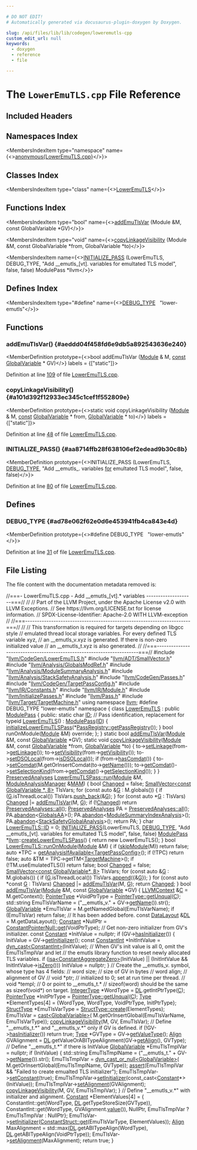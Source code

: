 ```yaml
---

# DO NOT EDIT!
# Automatically generated via docusaurus-plugin-doxygen by Doxygen.

slug: /api/files/lib/lib/codegen/loweremutls-cpp
custom_edit_url: null
keywords:
  - doxygen
  - reference
  - file

---
```





# The `LowerEmuTLS.cpp` File Reference

<DoxygenPage pluginConfig={pluginConfig}>



## Included Headers

<IncludesList>
<IncludesListItem
  filePath="llvm/CodeGen/LowerEmuTLS.h"
  permalink="/docs/api/files/include/include/llvm/include/llvm/codegen/loweremutls-h"
  isLocal="true" />
<IncludesListItem
  filePath="llvm/ADT/SmallVector.h"
  permalink="/docs/api/files/include/include/llvm/include/llvm/adt/smallvector-h"
  isLocal="true" />
<IncludesListItem
  filePath="llvm/Analysis/GlobalsModRef.h"
  permalink="/docs/api/files/include/include/llvm/include/llvm/analysis/globalsmodref-h"
  isLocal="true" />
<IncludesListItem
  filePath="llvm/Analysis/ModuleSummaryAnalysis.h"
  permalink="/docs/api/files/include/include/llvm/include/llvm/analysis/modulesummaryanalysis-h"
  isLocal="true" />
<IncludesListItem
  filePath="llvm/Analysis/StackSafetyAnalysis.h"
  permalink="/docs/api/files/include/include/llvm/include/llvm/analysis/stacksafetyanalysis-h"
  isLocal="true" />
<IncludesListItem
  filePath="llvm/CodeGen/Passes.h"
  permalink="/docs/api/files/include/include/llvm/include/llvm/codegen/passes-h"
  isLocal="true" />
<IncludesListItem
  filePath="llvm/CodeGen/TargetPassConfig.h"
  permalink="/docs/api/files/include/include/llvm/include/llvm/codegen/targetpassconfig-h"
  isLocal="true" />
<IncludesListItem
  filePath="llvm/IR/Constants.h"
  permalink="/docs/api/files/include/include/llvm/include/llvm/ir/constants-h"
  isLocal="true" />
<IncludesListItem
  filePath="llvm/IR/Module.h"
  permalink="/docs/api/files/include/include/llvm/include/llvm/ir/module-h"
  isLocal="true" />
<IncludesListItem
  filePath="llvm/InitializePasses.h"
  permalink="/docs/api/files/include/include/llvm/initializepasses-h"
  isLocal="true" />
<IncludesListItem
  filePath="llvm/Pass.h"
  permalink="/docs/api/files/include/include/llvm/pass-h"
  isLocal="true" />
<IncludesListItem
  filePath="llvm/Target/TargetMachine.h"
  permalink="/docs/api/files/include/include/llvm/include/llvm/target/targetmachine-h"
  isLocal="true" />
</IncludesList>

## Namespaces Index

<MembersIndex>

<MembersIndexItem
  type="namespace"
  name={<><a href="/docs/api/namespaces/anonymous-loweremutls-cpp-">anonymous&#123;LowerEmuTLS.cpp&#125;</a></>}>
</MembersIndexItem>

</MembersIndex>

## Classes Index

<MembersIndex>

<MembersIndexItem
  type="class"
  name={<><a href="/docs/api/classes/anonymous-namespace-loweremutls-cpp-/loweremutls">LowerEmuTLS</a></>}>
</MembersIndexItem>

</MembersIndex>

## Functions Index

<MembersIndex>

<MembersIndexItem
  type="bool"
  name={<><a href="#aeddd04f458fd6e9db5a892543636e240">addEmuTlsVar</a> (Module &amp;M, const GlobalVariable &#42;GV)</>}>
</MembersIndexItem>

<MembersIndexItem
  type="void"
  name={<><a href="#a101d392f12933ec345c1cef1f552809e">copyLinkageVisibility</a> (Module &amp;M, const GlobalVariable &#42;from, GlobalVariable &#42;to)</>}>
</MembersIndexItem>

<MembersIndexItem
  name={<><a href="#aa8714ffb28f638106ef2edead9b30c8b">INITIALIZE&#95;PASS</a> (LowerEmuTLS, DEBUG&#95;TYPE, &quot;Add &#95;&#95;emutls&#95;&#91;vt&#93;. variables for emultated TLS model&quot;, false, false) ModulePass &#42;llvm</>}>
</MembersIndexItem>

</MembersIndex>

## Defines Index

<MembersIndex>

<MembersIndexItem
  type="#define"
  name={<><a href="#ad78e062f62e0d6e453941fb4ca843e4d">DEBUG&#95;TYPE</a>&nbsp;&nbsp;&nbsp;&quot;lower-emutls&quot;</>}>
</MembersIndexItem>

</MembersIndex>


<SectionDefinition>

## Functions

### addEmuTlsVar() {#aeddd04f458fd6e9db5a892543636e240}

<MemberDefinition
  prototype={<>bool addEmuTlsVar (<a href="/docs/api/classes/llvm/module">Module</a> &amp; M, <a href="/docs/api/files/lib/lib/target/lib/target/aarch64/aarch64promoteconstant-cpp/#a90f8350fecae261c25be85d38b451bff">const</a> <a href="/docs/api/classes/llvm/globalvariable">GlobalVariable</a> &#42; GV)</>}
  labels = {["static"]}>

Definition at line <a href="#l00109">109</a> of file <a href="/docs/api/files/lib/lib/codegen/loweremutls-cpp">LowerEmuTLS.cpp</a>.
</MemberDefinition>

### copyLinkageVisibility() {#a101d392f12933ec345c1cef1f552809e}

<MemberDefinition
  prototype={<>static void copyLinkageVisibility (<a href="/docs/api/classes/llvm/module">Module</a> &amp; M, <a href="/docs/api/files/lib/lib/target/lib/target/aarch64/aarch64promoteconstant-cpp/#a90f8350fecae261c25be85d38b451bff">const</a> <a href="/docs/api/classes/llvm/globalvariable">GlobalVariable</a> &#42; from, <a href="/docs/api/classes/llvm/globalvariable">GlobalVariable</a> &#42; to)</>}
  labels = {["static"]}>

Definition at line <a href="#l00048">48</a> of file <a href="/docs/api/files/lib/lib/codegen/loweremutls-cpp">LowerEmuTLS.cpp</a>.
</MemberDefinition>

### INITIALIZE&#95;PASS() {#aa8714ffb28f638106ef2edead9b30c8b}

<MemberDefinition
  prototype={<>INITIALIZE&#95;PASS (LowerEmuTLS, <a href="/docs/api/files/include/include/llvm/include/llvm/adt/genericcycleimpl-h/#ad78e062f62e0d6e453941fb4ca843e4d">DEBUG&#95;TYPE</a>, &quot;Add &#95;&#95;emutls&#95;. variables <a href="/docs/api/files/lib/lib/target/lib/target/aarch64/aarch64expandpseudoinsts-cpp/#a4cfc8b177e8521a4b496ae2edff6244f">for</a> emultated TLS model&quot;, false, false)</>}>

Definition at line <a href="#l00080">80</a> of file <a href="/docs/api/files/lib/lib/codegen/loweremutls-cpp">LowerEmuTLS.cpp</a>.
</MemberDefinition>

</SectionDefinition>

<SectionDefinition>

## Defines

### DEBUG&#95;TYPE {#ad78e062f62e0d6e453941fb4ca843e4d}

<MemberDefinition
  prototype={<>#define DEBUG&#95;TYPE&nbsp;&nbsp;&nbsp;&quot;lower-emutls&quot;</>}>

Definition at line <a href="#l00031">31</a> of file <a href="/docs/api/files/lib/lib/codegen/loweremutls-cpp">LowerEmuTLS.cpp</a>.
</MemberDefinition>

</SectionDefinition>

## File Listing

The file content with the documentation metadata removed is:

<ProgramListing>

<Link id="l00001" /><CodeLine lineNumber="1"><Highlight kind="comment">//===- LowerEmuTLS.cpp - Add &#95;&#95;emutls&#95;&#91;vt&#93;.&#42; variables --------------------===//</Highlight><Highlight kind="normal"></Highlight></CodeLine>
<Link id="l00002" /><CodeLine lineNumber="2"><Highlight kind="normal"></Highlight><Highlight kind="comment">//</Highlight><Highlight kind="normal"></Highlight></CodeLine>
<Link id="l00003" /><CodeLine lineNumber="3"><Highlight kind="normal"></Highlight><Highlight kind="comment">// Part of the LLVM Project, under the Apache License v2.0 with LLVM Exceptions.</Highlight><Highlight kind="normal"></Highlight></CodeLine>
<Link id="l00004" /><CodeLine lineNumber="4"><Highlight kind="normal"></Highlight><Highlight kind="comment">// See https://llvm.org/LICENSE.txt for license information.</Highlight><Highlight kind="normal"></Highlight></CodeLine>
<Link id="l00005" /><CodeLine lineNumber="5"><Highlight kind="normal"></Highlight><Highlight kind="comment">// SPDX-License-Identifier: Apache-2.0 WITH LLVM-exception</Highlight><Highlight kind="normal"></Highlight></CodeLine>
<Link id="l00006" /><CodeLine lineNumber="6"><Highlight kind="normal"></Highlight><Highlight kind="comment">//</Highlight><Highlight kind="normal"></Highlight></CodeLine>
<Link id="l00007" /><CodeLine lineNumber="7"><Highlight kind="normal"></Highlight><Highlight kind="comment">//===----------------------------------------------------------------------===//</Highlight><Highlight kind="normal"></Highlight></CodeLine>
<Link id="l00008" /><CodeLine lineNumber="8"><Highlight kind="normal"></Highlight><Highlight kind="comment">//</Highlight><Highlight kind="normal"></Highlight></CodeLine>
<Link id="l00009" /><CodeLine lineNumber="9"><Highlight kind="normal"></Highlight><Highlight kind="comment">// This transformation is required for targets depending on libgcc style</Highlight><Highlight kind="normal"></Highlight></CodeLine>
<Link id="l00010" /><CodeLine lineNumber="10"><Highlight kind="normal"></Highlight><Highlight kind="comment">// emulated thread local storage variables. For every defined TLS variable xyz,</Highlight><Highlight kind="normal"></Highlight></CodeLine>
<Link id="l00011" /><CodeLine lineNumber="11"><Highlight kind="normal"></Highlight><Highlight kind="comment">// an &#95;&#95;emutls&#95;v.xyz is generated. If there is non-zero initialized value</Highlight><Highlight kind="normal"></Highlight></CodeLine>
<Link id="l00012" /><CodeLine lineNumber="12"><Highlight kind="normal"></Highlight><Highlight kind="comment">// an &#95;&#95;emutls&#95;t.xyz is also generated.</Highlight><Highlight kind="normal"></Highlight></CodeLine>
<Link id="l00013" /><CodeLine lineNumber="13"><Highlight kind="normal"></Highlight><Highlight kind="comment">//</Highlight><Highlight kind="normal"></Highlight></CodeLine>
<Link id="l00014" /><CodeLine lineNumber="14"><Highlight kind="normal"></Highlight><Highlight kind="comment">//===----------------------------------------------------------------------===//</Highlight><Highlight kind="normal"></Highlight></CodeLine>
<Link id="l00015" /><CodeLine lineNumber="15"><Highlight kind="normal"></Highlight></CodeLine>
<Link id="l00016" /><CodeLine lineNumber="16"><Highlight kind="normal"></Highlight><Highlight kind="preprocessor">#include &quot;<a href="/docs/api/files/include/include/llvm/include/llvm/codegen/loweremutls-h">llvm/CodeGen/LowerEmuTLS.h</a>&quot;</Highlight><Highlight kind="normal"></Highlight></CodeLine>
<Link id="l00017" /><CodeLine lineNumber="17"><Highlight kind="normal"></Highlight><Highlight kind="preprocessor">#include &quot;<a href="/docs/api/files/include/include/llvm/include/llvm/adt/smallvector-h">llvm/ADT/SmallVector.h</a>&quot;</Highlight><Highlight kind="normal"></Highlight></CodeLine>
<Link id="l00018" /><CodeLine lineNumber="18"><Highlight kind="normal"></Highlight><Highlight kind="preprocessor">#include &quot;<a href="/docs/api/files/include/include/llvm/include/llvm/analysis/globalsmodref-h">llvm/Analysis/GlobalsModRef.h</a>&quot;</Highlight><Highlight kind="normal"></Highlight></CodeLine>
<Link id="l00019" /><CodeLine lineNumber="19"><Highlight kind="normal"></Highlight><Highlight kind="preprocessor">#include &quot;<a href="/docs/api/files/include/include/llvm/include/llvm/analysis/modulesummaryanalysis-h">llvm/Analysis/ModuleSummaryAnalysis.h</a>&quot;</Highlight><Highlight kind="normal"></Highlight></CodeLine>
<Link id="l00020" /><CodeLine lineNumber="20"><Highlight kind="normal"></Highlight><Highlight kind="preprocessor">#include &quot;<a href="/docs/api/files/include/include/llvm/include/llvm/analysis/stacksafetyanalysis-h">llvm/Analysis/StackSafetyAnalysis.h</a>&quot;</Highlight><Highlight kind="normal"></Highlight></CodeLine>
<Link id="l00021" /><CodeLine lineNumber="21"><Highlight kind="normal"></Highlight><Highlight kind="preprocessor">#include &quot;<a href="/docs/api/files/include/include/llvm/include/llvm/codegen/passes-h">llvm/CodeGen/Passes.h</a>&quot;</Highlight><Highlight kind="normal"></Highlight></CodeLine>
<Link id="l00022" /><CodeLine lineNumber="22"><Highlight kind="normal"></Highlight><Highlight kind="preprocessor">#include &quot;<a href="/docs/api/files/include/include/llvm/include/llvm/codegen/targetpassconfig-h">llvm/CodeGen/TargetPassConfig.h</a>&quot;</Highlight><Highlight kind="normal"></Highlight></CodeLine>
<Link id="l00023" /><CodeLine lineNumber="23"><Highlight kind="normal"></Highlight><Highlight kind="preprocessor">#include &quot;<a href="/docs/api/files/include/include/llvm/include/llvm/ir/constants-h">llvm/IR/Constants.h</a>&quot;</Highlight><Highlight kind="normal"></Highlight></CodeLine>
<Link id="l00024" /><CodeLine lineNumber="24"><Highlight kind="normal"></Highlight><Highlight kind="preprocessor">#include &quot;<a href="/docs/api/files/include/include/llvm/include/llvm/ir/module-h">llvm/IR/Module.h</a>&quot;</Highlight><Highlight kind="normal"></Highlight></CodeLine>
<Link id="l00025" /><CodeLine lineNumber="25"><Highlight kind="normal"></Highlight><Highlight kind="preprocessor">#include &quot;<a href="/docs/api/files/include/include/llvm/initializepasses-h">llvm/InitializePasses.h</a>&quot;</Highlight><Highlight kind="normal"></Highlight></CodeLine>
<Link id="l00026" /><CodeLine lineNumber="26"><Highlight kind="normal"></Highlight><Highlight kind="preprocessor">#include &quot;<a href="/docs/api/files/include/include/llvm/pass-h">llvm/Pass.h</a>&quot;</Highlight><Highlight kind="normal"></Highlight></CodeLine>
<Link id="l00027" /><CodeLine lineNumber="27"><Highlight kind="normal"></Highlight><Highlight kind="preprocessor">#include &quot;<a href="/docs/api/files/include/include/llvm/include/llvm/target/targetmachine-h">llvm/Target/TargetMachine.h</a>&quot;</Highlight><Highlight kind="normal"></Highlight></CodeLine>
<Link id="l00028" /><CodeLine lineNumber="28"><Highlight kind="normal"></Highlight></CodeLine>
<Link id="l00029" /><CodeLine lineNumber="29"><Highlight kind="normal"></Highlight><Highlight kind="keyword">using namespace </Highlight><Highlight kind="normal"><a href="/docs/api/namespaces/llvm">llvm</a>;</Highlight></CodeLine>
<Link id="l00030" /><CodeLine lineNumber="30"><Highlight kind="normal"></Highlight></CodeLine>
<Link id="l00031" /><CodeLine lineNumber="31" lineLink="#ad78e062f62e0d6e453941fb4ca843e4d"><Highlight kind="normal"></Highlight><Highlight kind="preprocessor">#define DEBUG&#95;TYPE &quot;lower-emutls&quot;</Highlight><Highlight kind="normal"></Highlight></CodeLine>
<Link id="l00032" /><CodeLine lineNumber="32"><Highlight kind="normal"></Highlight></CodeLine>
<Link id="l00033" /><CodeLine lineNumber="33" lineLink="/docs/api/namespaces/anonymous-loweremutls-cpp-"><Highlight kind="normal"></Highlight><Highlight kind="keyword">namespace </Highlight><Highlight kind="normal">&#123;</Highlight></CodeLine>
<Link id="l00034" /><CodeLine lineNumber="34"><Highlight kind="normal"></Highlight></CodeLine>
<Link id="l00035" /><CodeLine lineNumber="35" lineLink="/docs/api/classes/anonymous-namespace-loweremutls-cpp-/loweremutls"><Highlight kind="normal"></Highlight><Highlight kind="keyword">class </Highlight><Highlight kind="normal"><a href="/docs/api/classes/anonymous-namespace-loweremutls-cpp-/loweremutls/#a7ea06d345a80b1b83f9d16834ca92fb4">LowerEmuTLS</a> : </Highlight><Highlight kind="keyword">public</Highlight><Highlight kind="normal"> <a href="/docs/api/classes/llvm/modulepass/#a723659a08d210f4f566887bda3f9f976">ModulePass</a> &#123;</Highlight></CodeLine>
<Link id="l00036" /><CodeLine lineNumber="36"><Highlight kind="normal"></Highlight><Highlight kind="keyword">public</Highlight><Highlight kind="normal">:</Highlight></CodeLine>
<Link id="l00037" /><CodeLine lineNumber="37" lineLink="/docs/api/classes/anonymous-namespace-loweremutls-cpp-/loweremutls/#a38112c549811164071ba439c1e42a7e2"><Highlight kind="normal">  </Highlight><Highlight kind="keyword">static</Highlight><Highlight kind="normal"> </Highlight><Highlight kind="keywordtype">char</Highlight><Highlight kind="normal"> <a href="/docs/api/classes/anonymous-namespace-loweremutls-cpp-/loweremutls/#a38112c549811164071ba439c1e42a7e2">ID</a>; </Highlight><Highlight kind="comment">// Pass identification, replacement for typeid</Highlight><Highlight kind="normal"></Highlight></CodeLine>
<Link id="l00038" /><CodeLine lineNumber="38" lineLink="/docs/api/classes/anonymous-namespace-loweremutls-cpp-/loweremutls/#a7ea06d345a80b1b83f9d16834ca92fb4"><Highlight kind="normal">  <a href="/docs/api/classes/anonymous-namespace-loweremutls-cpp-/loweremutls/#a7ea06d345a80b1b83f9d16834ca92fb4">LowerEmuTLS</a>() : <a href="/docs/api/classes/llvm/modulepass/#a723659a08d210f4f566887bda3f9f976">ModulePass</a>(<a href="/docs/api/classes/anonymous-namespace-loweremutls-cpp-/loweremutls/#a38112c549811164071ba439c1e42a7e2">ID</a>) &#123;</Highlight></CodeLine>
<Link id="l00039" /><CodeLine lineNumber="39"><Highlight kind="normal">    <a href="/docs/api/namespaces/llvm/#a64fe22b84c6724999bbcc1c6eadd3d73">initializeLowerEmuTLSPass</a>(&#42;<a href="/docs/api/classes/llvm/passregistry/#a05a729900b76c89e808c6c3094921b2f">PassRegistry::getPassRegistry</a>());</Highlight></CodeLine>
<Link id="l00040" /><CodeLine lineNumber="40"><Highlight kind="normal">  &#125;</Highlight></CodeLine>
<Link id="l00041" /><CodeLine lineNumber="41"><Highlight kind="normal"></Highlight></CodeLine>
<Link id="l00042" /><CodeLine lineNumber="42"><Highlight kind="normal">  </Highlight><Highlight kind="keywordtype">bool</Highlight><Highlight kind="normal"> runOnModule(<a href="/docs/api/classes/llvm/module">Module</a> &amp;M) </Highlight><Highlight kind="keyword">override</Highlight><Highlight kind="normal">;</Highlight></CodeLine>
<Link id="l00043" /><CodeLine lineNumber="43"><Highlight kind="normal">&#125;;</Highlight></CodeLine>
<Link id="l00044" /><CodeLine lineNumber="44"><Highlight kind="normal">&#125;</Highlight></CodeLine>
<Link id="l00045" /><CodeLine lineNumber="45"><Highlight kind="normal"></Highlight></CodeLine>
<Link id="l00046" /><CodeLine lineNumber="46"><Highlight kind="normal"></Highlight><Highlight kind="keyword">static</Highlight><Highlight kind="normal"> </Highlight><Highlight kind="keywordtype">bool</Highlight><Highlight kind="normal"> <a href="#aeddd04f458fd6e9db5a892543636e240">addEmuTlsVar</a>(<a href="/docs/api/classes/llvm/module">Module</a> &amp;M, </Highlight><Highlight kind="keyword">const</Highlight><Highlight kind="normal"> <a href="/docs/api/classes/llvm/globalvariable">GlobalVariable</a> &#42;GV);</Highlight></CodeLine>
<Link id="l00047" /><CodeLine lineNumber="47"><Highlight kind="normal"></Highlight></CodeLine>
<Link id="l00048" /><CodeLine lineNumber="48" lineLink="#a101d392f12933ec345c1cef1f552809e"><Highlight kind="normal"></Highlight><Highlight kind="keyword">static</Highlight><Highlight kind="normal"> </Highlight><Highlight kind="keywordtype">void</Highlight><Highlight kind="normal"> <a href="#a101d392f12933ec345c1cef1f552809e">copyLinkageVisibility</a>(<a href="/docs/api/classes/llvm/module">Module</a> &amp;M, </Highlight><Highlight kind="keyword">const</Highlight><Highlight kind="normal"> <a href="/docs/api/classes/llvm/globalvariable">GlobalVariable</a> &#42;from,</Highlight></CodeLine>
<Link id="l00049" /><CodeLine lineNumber="49"><Highlight kind="normal">                                  <a href="/docs/api/classes/llvm/globalvariable">GlobalVariable</a> &#42;to) &#123;</Highlight></CodeLine>
<Link id="l00050" /><CodeLine lineNumber="50"><Highlight kind="normal">  to-&gt;<a href="/docs/api/classes/llvm/globalvalue/#a687973de03d041e04b50a76d19d4fd36">setLinkage</a>(from-&gt;<a href="/docs/api/classes/llvm/globalvalue/#a3547d58a060ee2e4a29cbea85bef91af">getLinkage</a>());</Highlight></CodeLine>
<Link id="l00051" /><CodeLine lineNumber="51"><Highlight kind="normal">  to-&gt;<a href="/docs/api/classes/llvm/globalvalue/#aa242d8ab89216c14beab812e07009b2a">setVisibility</a>(from-&gt;<a href="/docs/api/classes/llvm/globalvalue/#a28b9561d9ef3d237ef894023187fa26c">getVisibility</a>());</Highlight></CodeLine>
<Link id="l00052" /><CodeLine lineNumber="52"><Highlight kind="normal">  to-&gt;<a href="/docs/api/classes/llvm/globalvalue/#a78c4d0538c7dbffa955486abae2b61bb">setDSOLocal</a>(from-&gt;<a href="/docs/api/classes/llvm/globalvalue/#a19db81b6f3d3ab342972dce7756fb077">isDSOLocal</a>());</Highlight></CodeLine>
<Link id="l00053" /><CodeLine lineNumber="53"><Highlight kind="normal">  </Highlight><Highlight kind="keywordflow">if</Highlight><Highlight kind="normal"> (from-&gt;<a href="/docs/api/classes/llvm/globalobject/#a8dade004a4e4da60bc0f49eb51176ef4">hasComdat</a>()) &#123;</Highlight></CodeLine>
<Link id="l00054" /><CodeLine lineNumber="54"><Highlight kind="normal">    to-&gt;<a href="/docs/api/classes/llvm/globalobject/#a800a5183372ed37a74be5cddf5df325c">setComdat</a>(M.getOrInsertComdat(to-&gt;<a href="/docs/api/classes/llvm/value/#adb5c319f5905c1d3ca9eb5df546388c5">getName</a>()));</Highlight></CodeLine>
<Link id="l00055" /><CodeLine lineNumber="55"><Highlight kind="normal">    to-&gt;<a href="/docs/api/classes/llvm/globalobject/#a98140bed34afff96a44ab31ef977f5ec">getComdat</a>()-&gt;<a href="/docs/api/classes/llvm/comdat/#ad8e5834e05be0104c4d64a3b4edeb51b">setSelectionKind</a>(from-&gt;<a href="/docs/api/classes/llvm/globalobject/#a98140bed34afff96a44ab31ef977f5ec">getComdat</a>()-&gt;<a href="/docs/api/classes/llvm/comdat/#afad14be926fcf2e071f21f178f99c28d">getSelectionKind</a>());</Highlight></CodeLine>
<Link id="l00056" /><CodeLine lineNumber="56"><Highlight kind="normal">  &#125;</Highlight></CodeLine>
<Link id="l00057" /><CodeLine lineNumber="57"><Highlight kind="normal">&#125;</Highlight></CodeLine>
<Link id="l00058" /><CodeLine lineNumber="58"><Highlight kind="normal"></Highlight></CodeLine>
<Link id="l00059" /><CodeLine lineNumber="59" lineLink="/docs/api/classes/llvm/loweremutlspass/#aa02b6a6722504e6fb7a176a81fc5d49c"><Highlight kind="normal"><a href="/docs/api/classes/llvm/preservedanalyses">PreservedAnalyses</a> <a href="/docs/api/classes/llvm/loweremutlspass/#aa02b6a6722504e6fb7a176a81fc5d49c">LowerEmuTLSPass::run</a>(<a href="/docs/api/classes/llvm/module">Module</a> &amp;M, <a href="/docs/api/namespaces/llvm/#af9c9208365fd9ce11392b4d79485e259">ModuleAnalysisManager</a> &amp;<a href="/docs/api/files/lib/lib/passes/passbuilderbindings-cpp/#a85bddafa659a93a7a67c9094648259be">MAM</a>) &#123;</Highlight></CodeLine>
<Link id="l00060" /><CodeLine lineNumber="60"><Highlight kind="normal">  </Highlight><Highlight kind="keywordtype">bool</Highlight><Highlight kind="normal"> <a href="/docs/api/groups/arcopt/#gaa57b1a4e6a1c79233913139635169cf1">Changed</a> = </Highlight><Highlight kind="keyword">false</Highlight><Highlight kind="normal">;</Highlight></CodeLine>
<Link id="l00061" /><CodeLine lineNumber="61"><Highlight kind="normal">  <a href="/docs/api/classes/llvm/smallvector">SmallVector&lt;const GlobalVariable &#42;, 8&gt;</a> TlsVars;</Highlight></CodeLine>
<Link id="l00062" /><CodeLine lineNumber="62"><Highlight kind="normal">  </Highlight><Highlight kind="keywordflow">for</Highlight><Highlight kind="normal"> (</Highlight><Highlight kind="keyword">const</Highlight><Highlight kind="normal"> </Highlight><Highlight kind="keyword">auto</Highlight><Highlight kind="normal"> &amp;<a href="/docs/api/files/lib/lib/support/md5-cpp/#ad96b7cf3182ce2ba85e5a7a93b12c441">G</a> : M.globals()) &#123;</Highlight></CodeLine>
<Link id="l00063" /><CodeLine lineNumber="63"><Highlight kind="normal">    </Highlight><Highlight kind="keywordflow">if</Highlight><Highlight kind="normal"> (<a href="/docs/api/files/lib/lib/support/md5-cpp/#ad96b7cf3182ce2ba85e5a7a93b12c441">G</a>.isThreadLocal())</Highlight></CodeLine>
<Link id="l00064" /><CodeLine lineNumber="64"><Highlight kind="normal">      TlsVars.<a href="/docs/api/classes/llvm/smallvectortemplatebase/#af42bfbc067df27c19ee2fc859df58799">push&#95;back</a>(&amp;<a href="/docs/api/files/lib/lib/support/md5-cpp/#ad96b7cf3182ce2ba85e5a7a93b12c441">G</a>);</Highlight></CodeLine>
<Link id="l00065" /><CodeLine lineNumber="65"><Highlight kind="normal">  &#125;</Highlight></CodeLine>
<Link id="l00066" /><CodeLine lineNumber="66"><Highlight kind="normal">  </Highlight><Highlight kind="keywordflow">for</Highlight><Highlight kind="normal"> (</Highlight><Highlight kind="keyword">const</Highlight><Highlight kind="normal"> </Highlight><Highlight kind="keyword">auto</Highlight><Highlight kind="normal"> &#42;<a href="/docs/api/files/lib/lib/support/md5-cpp/#ad96b7cf3182ce2ba85e5a7a93b12c441">G</a> : TlsVars)</Highlight></CodeLine>
<Link id="l00067" /><CodeLine lineNumber="67"><Highlight kind="normal">    <a href="/docs/api/groups/arcopt/#gaa57b1a4e6a1c79233913139635169cf1">Changed</a> |= <a href="#aeddd04f458fd6e9db5a892543636e240">addEmuTlsVar</a>(M, <a href="/docs/api/files/lib/lib/support/md5-cpp/#ad96b7cf3182ce2ba85e5a7a93b12c441">G</a>);</Highlight></CodeLine>
<Link id="l00068" /><CodeLine lineNumber="68"><Highlight kind="normal"></Highlight></CodeLine>
<Link id="l00069" /><CodeLine lineNumber="69"><Highlight kind="normal">  </Highlight><Highlight kind="keywordflow">if</Highlight><Highlight kind="normal"> (!<a href="/docs/api/groups/arcopt/#gaa57b1a4e6a1c79233913139635169cf1">Changed</a>)</Highlight></CodeLine>
<Link id="l00070" /><CodeLine lineNumber="70"><Highlight kind="normal">    </Highlight><Highlight kind="keywordflow">return</Highlight><Highlight kind="normal"> <a href="/docs/api/classes/llvm/preservedanalyses/#a1258a1ff55557c27684010ebd7283712">PreservedAnalyses::all</a>();</Highlight></CodeLine>
<Link id="l00071" /><CodeLine lineNumber="71"><Highlight kind="normal">  <a href="/docs/api/classes/llvm/preservedanalyses">PreservedAnalyses</a> PA = <a href="/docs/api/classes/llvm/preservedanalyses/#a1258a1ff55557c27684010ebd7283712">PreservedAnalyses::all</a>();</Highlight></CodeLine>
<Link id="l00072" /><CodeLine lineNumber="72"><Highlight kind="normal">  PA.<a href="/docs/api/classes/llvm/preservedanalyses/#ac8a842a601c470fa22db443ac34d0a67">abandon</a>&lt;<a href="/docs/api/classes/llvm/globalsaa">GlobalsAA</a>&gt;();</Highlight></CodeLine>
<Link id="l00073" /><CodeLine lineNumber="73"><Highlight kind="normal">  PA.<a href="/docs/api/classes/llvm/preservedanalyses/#ac8a842a601c470fa22db443ac34d0a67">abandon</a>&lt;<a href="/docs/api/classes/llvm/modulesummaryindexanalysis">ModuleSummaryIndexAnalysis</a>&gt;();</Highlight></CodeLine>
<Link id="l00074" /><CodeLine lineNumber="74"><Highlight kind="normal">  PA.<a href="/docs/api/classes/llvm/preservedanalyses/#ac8a842a601c470fa22db443ac34d0a67">abandon</a>&lt;<a href="/docs/api/classes/llvm/stacksafetyglobalanalysis">StackSafetyGlobalAnalysis</a>&gt;();</Highlight></CodeLine>
<Link id="l00075" /><CodeLine lineNumber="75"><Highlight kind="normal">  </Highlight><Highlight kind="keywordflow">return</Highlight><Highlight kind="normal"> PA;</Highlight></CodeLine>
<Link id="l00076" /><CodeLine lineNumber="76"><Highlight kind="normal">&#125;</Highlight></CodeLine>
<Link id="l00077" /><CodeLine lineNumber="77"><Highlight kind="normal"></Highlight></CodeLine>
<Link id="l00078" /><CodeLine lineNumber="78"><Highlight kind="normal"></Highlight><Highlight kind="keywordtype">char</Highlight><Highlight kind="normal"> <a href="/docs/api/classes/anonymous-namespace-loweremutls-cpp-/loweremutls/#a38112c549811164071ba439c1e42a7e2">LowerEmuTLS::ID</a> = 0;</Highlight></CodeLine>
<Link id="l00079" /><CodeLine lineNumber="79"><Highlight kind="normal"></Highlight></CodeLine>
<Link id="l00080" /><CodeLine lineNumber="80" lineLink="#aa8714ffb28f638106ef2edead9b30c8b"><Highlight kind="normal"><a href="/docs/api/files/include/include/llvm/passsupport-h/#af807c9595d50b45c0008924c4679c85c">INITIALIZE&#95;PASS</a>(LowerEmuTLS, <a href="/docs/api/files/include/include/llvm/include/llvm/adt/genericcycleimpl-h/#ad78e062f62e0d6e453941fb4ca843e4d">DEBUG&#95;TYPE</a>,</Highlight></CodeLine>
<Link id="l00081" /><CodeLine lineNumber="81"><Highlight kind="normal">                </Highlight><Highlight kind="stringliteral">&quot;Add &#95;&#95;emutls&#95;&#91;vt&#93;. variables for emultated TLS model&quot;</Highlight><Highlight kind="normal">, </Highlight><Highlight kind="keyword">false</Highlight><Highlight kind="normal">,</Highlight></CodeLine>
<Link id="l00082" /><CodeLine lineNumber="82"><Highlight kind="normal">                </Highlight><Highlight kind="keyword">false</Highlight><Highlight kind="normal">)</Highlight></CodeLine>
<Link id="l00083" /><CodeLine lineNumber="83"><Highlight kind="normal"></Highlight></CodeLine>
<Link id="l00084" /><CodeLine lineNumber="84"><Highlight kind="normal"><a href="/docs/api/classes/llvm/modulepass">ModulePass</a> &#42;<a href="/docs/api/namespaces/llvm">llvm</a>::<a href="/docs/api/namespaces/llvm/#a3ec23f45a4b64932485a2a6dba745c81">createLowerEmuTLSPass</a>() &#123; </Highlight><Highlight kind="keywordflow">return</Highlight><Highlight kind="normal"> </Highlight><Highlight kind="keyword">new</Highlight><Highlight kind="normal"> LowerEmuTLS(); &#125;</Highlight></CodeLine>
<Link id="l00085" /><CodeLine lineNumber="85"><Highlight kind="normal"></Highlight></CodeLine>
<Link id="l00086" /><CodeLine lineNumber="86" lineLink="/docs/api/classes/anonymous-namespace-loweremutls-cpp-/loweremutls/#a4486e8843a723b736dedb0f8f61c1322"><Highlight kind="normal"></Highlight><Highlight kind="keywordtype">bool</Highlight><Highlight kind="normal"> <a href="/docs/api/classes/anonymous-namespace-loweremutls-cpp-/loweremutls/#a4486e8843a723b736dedb0f8f61c1322">LowerEmuTLS::runOnModule</a>(<a href="/docs/api/classes/llvm/module">Module</a> &amp;M) &#123;</Highlight></CodeLine>
<Link id="l00087" /><CodeLine lineNumber="87"><Highlight kind="normal">  </Highlight><Highlight kind="keywordflow">if</Highlight><Highlight kind="normal"> (<a href="/docs/api/classes/llvm/modulepass/#ab0f92e1d06aa28c44dc236c73460ba7a">skipModule</a>(M))</Highlight></CodeLine>
<Link id="l00088" /><CodeLine lineNumber="88"><Highlight kind="normal">    </Highlight><Highlight kind="keywordflow">return</Highlight><Highlight kind="normal"> </Highlight><Highlight kind="keyword">false</Highlight><Highlight kind="normal">;</Highlight></CodeLine>
<Link id="l00089" /><CodeLine lineNumber="89"><Highlight kind="normal"></Highlight></CodeLine>
<Link id="l00090" /><CodeLine lineNumber="90"><Highlight kind="normal">  </Highlight><Highlight kind="keyword">auto</Highlight><Highlight kind="normal"> &#42;TPC = <a href="/docs/api/classes/llvm/pass/#af94c014e968489e96c7d4353a84ad7f5">getAnalysisIfAvailable&lt;TargetPassConfig&gt;</a>();</Highlight></CodeLine>
<Link id="l00091" /><CodeLine lineNumber="91"><Highlight kind="normal">  </Highlight><Highlight kind="keywordflow">if</Highlight><Highlight kind="normal"> (!TPC)</Highlight></CodeLine>
<Link id="l00092" /><CodeLine lineNumber="92"><Highlight kind="normal">    </Highlight><Highlight kind="keywordflow">return</Highlight><Highlight kind="normal"> </Highlight><Highlight kind="keyword">false</Highlight><Highlight kind="normal">;</Highlight></CodeLine>
<Link id="l00093" /><CodeLine lineNumber="93"><Highlight kind="normal"></Highlight></CodeLine>
<Link id="l00094" /><CodeLine lineNumber="94"><Highlight kind="normal">  </Highlight><Highlight kind="keyword">auto</Highlight><Highlight kind="normal"> &amp;TM = TPC-&gt;getTM&lt;<a href="/docs/api/classes/llvm/targetmachine">TargetMachine</a>&gt;();</Highlight></CodeLine>
<Link id="l00095" /><CodeLine lineNumber="95"><Highlight kind="normal">  </Highlight><Highlight kind="keywordflow">if</Highlight><Highlight kind="normal"> (!TM.useEmulatedTLS())</Highlight></CodeLine>
<Link id="l00096" /><CodeLine lineNumber="96"><Highlight kind="normal">    </Highlight><Highlight kind="keywordflow">return</Highlight><Highlight kind="normal"> </Highlight><Highlight kind="keyword">false</Highlight><Highlight kind="normal">;</Highlight></CodeLine>
<Link id="l00097" /><CodeLine lineNumber="97"><Highlight kind="normal"></Highlight></CodeLine>
<Link id="l00098" /><CodeLine lineNumber="98"><Highlight kind="normal">  </Highlight><Highlight kind="keywordtype">bool</Highlight><Highlight kind="normal"> <a href="/docs/api/groups/arcopt/#gaa57b1a4e6a1c79233913139635169cf1">Changed</a> = </Highlight><Highlight kind="keyword">false</Highlight><Highlight kind="normal">;</Highlight></CodeLine>
<Link id="l00099" /><CodeLine lineNumber="99"><Highlight kind="normal">  <a href="/docs/api/classes/llvm/smallvector">SmallVector&lt;const GlobalVariable&#42;, 8&gt;</a> TlsVars;</Highlight></CodeLine>
<Link id="l00100" /><CodeLine lineNumber="100"><Highlight kind="normal">  </Highlight><Highlight kind="keywordflow">for</Highlight><Highlight kind="normal"> (</Highlight><Highlight kind="keyword">const</Highlight><Highlight kind="normal"> </Highlight><Highlight kind="keyword">auto</Highlight><Highlight kind="normal"> &amp;<a href="/docs/api/files/lib/lib/support/md5-cpp/#ad96b7cf3182ce2ba85e5a7a93b12c441">G</a> : M.globals()) &#123;</Highlight></CodeLine>
<Link id="l00101" /><CodeLine lineNumber="101"><Highlight kind="normal">    </Highlight><Highlight kind="keywordflow">if</Highlight><Highlight kind="normal"> (<a href="/docs/api/files/lib/lib/support/md5-cpp/#ad96b7cf3182ce2ba85e5a7a93b12c441">G</a>.isThreadLocal())</Highlight></CodeLine>
<Link id="l00102" /><CodeLine lineNumber="102"><Highlight kind="normal">      TlsVars.<a href="/docs/api/classes/llvm/smallvectorimpl/#a7efd1f0c1206d95e4fe01a9b49a57b82">append</a>(&#123;&amp;<a href="/docs/api/files/lib/lib/support/md5-cpp/#ad96b7cf3182ce2ba85e5a7a93b12c441">G</a>&#125;);</Highlight></CodeLine>
<Link id="l00103" /><CodeLine lineNumber="103"><Highlight kind="normal">  &#125;</Highlight></CodeLine>
<Link id="l00104" /><CodeLine lineNumber="104"><Highlight kind="normal">  </Highlight><Highlight kind="keywordflow">for</Highlight><Highlight kind="normal"> (</Highlight><Highlight kind="keyword">const</Highlight><Highlight kind="normal"> </Highlight><Highlight kind="keyword">auto</Highlight><Highlight kind="normal"> &#42;</Highlight><Highlight kind="keyword">const</Highlight><Highlight kind="normal"> <a href="/docs/api/files/lib/lib/support/md5-cpp/#ad96b7cf3182ce2ba85e5a7a93b12c441">G</a> : TlsVars)</Highlight></CodeLine>
<Link id="l00105" /><CodeLine lineNumber="105"><Highlight kind="normal">    <a href="/docs/api/groups/arcopt/#gaa57b1a4e6a1c79233913139635169cf1">Changed</a> |= <a href="#aeddd04f458fd6e9db5a892543636e240">addEmuTlsVar</a>(M, <a href="/docs/api/files/lib/lib/support/md5-cpp/#ad96b7cf3182ce2ba85e5a7a93b12c441">G</a>);</Highlight></CodeLine>
<Link id="l00106" /><CodeLine lineNumber="106"><Highlight kind="normal">  </Highlight><Highlight kind="keywordflow">return</Highlight><Highlight kind="normal"> <a href="/docs/api/groups/arcopt/#gaa57b1a4e6a1c79233913139635169cf1">Changed</a>;</Highlight></CodeLine>
<Link id="l00107" /><CodeLine lineNumber="107"><Highlight kind="normal">&#125;</Highlight></CodeLine>
<Link id="l00108" /><CodeLine lineNumber="108"><Highlight kind="normal"></Highlight></CodeLine>
<Link id="l00109" /><CodeLine lineNumber="109" lineLink="#aeddd04f458fd6e9db5a892543636e240"><Highlight kind="normal"></Highlight><Highlight kind="keywordtype">bool</Highlight><Highlight kind="normal"> <a href="#aeddd04f458fd6e9db5a892543636e240">addEmuTlsVar</a>(<a href="/docs/api/classes/llvm/module">Module</a> &amp;M, </Highlight><Highlight kind="keyword">const</Highlight><Highlight kind="normal"> <a href="/docs/api/classes/llvm/globalvariable">GlobalVariable</a> &#42;GV) &#123;</Highlight></CodeLine>
<Link id="l00110" /><CodeLine lineNumber="110"><Highlight kind="normal">  <a href="/docs/api/classes/llvm/llvmcontext">LLVMContext</a> &amp;<a href="/docs/api/namespaces/llvm/callingconv/#ac6aa1387c4375260e2468eb5a77fdb4cafd841a49aec1539bc88abc8ff9e170fb">C</a> = M.getContext();</Highlight></CodeLine>
<Link id="l00111" /><CodeLine lineNumber="111"><Highlight kind="normal">  <a href="/docs/api/classes/pointertype">PointerType</a> &#42;VoidPtrType = <a href="/docs/api/classes/llvm/pointertype/#af8a1dbdbfd89aa4899b3c0d39495d0dd">PointerType::getUnqual</a>(<a href="/docs/api/namespaces/llvm/callingconv/#ac6aa1387c4375260e2468eb5a77fdb4cafd841a49aec1539bc88abc8ff9e170fb">C</a>);</Highlight></CodeLine>
<Link id="l00112" /><CodeLine lineNumber="112"><Highlight kind="normal"></Highlight></CodeLine>
<Link id="l00113" /><CodeLine lineNumber="113"><Highlight kind="normal">  std::string EmuTlsVarName = (</Highlight><Highlight kind="stringliteral">&quot;&#95;&#95;emutls&#95;v.&quot;</Highlight><Highlight kind="normal"> + GV-&gt;<a href="/docs/api/classes/llvm/value/#adb5c319f5905c1d3ca9eb5df546388c5">getName</a>()).str();</Highlight></CodeLine>
<Link id="l00114" /><CodeLine lineNumber="114"><Highlight kind="normal">  <a href="/docs/api/classes/llvm/globalvariable">GlobalVariable</a> &#42;EmuTlsVar = M.getNamedGlobal(EmuTlsVarName);</Highlight></CodeLine>
<Link id="l00115" /><CodeLine lineNumber="115"><Highlight kind="normal">  </Highlight><Highlight kind="keywordflow">if</Highlight><Highlight kind="normal"> (EmuTlsVar)</Highlight></CodeLine>
<Link id="l00116" /><CodeLine lineNumber="116"><Highlight kind="normal">    </Highlight><Highlight kind="keywordflow">return</Highlight><Highlight kind="normal"> </Highlight><Highlight kind="keyword">false</Highlight><Highlight kind="normal">;  </Highlight><Highlight kind="comment">// It has been added before.</Highlight><Highlight kind="normal"></Highlight></CodeLine>
<Link id="l00117" /><CodeLine lineNumber="117"><Highlight kind="normal"></Highlight></CodeLine>
<Link id="l00118" /><CodeLine lineNumber="118"><Highlight kind="normal">  </Highlight><Highlight kind="keyword">const</Highlight><Highlight kind="normal"> <a href="/docs/api/classes/llvm/datalayout">DataLayout</a> &amp;<a href="/docs/api/files/lib/lib/target/lib/target/arm/armslshardening-cpp/#ad467c4ab9119043f9b7750ab986be61a">DL</a> = M.getDataLayout();</Highlight></CodeLine>
<Link id="l00119" /><CodeLine lineNumber="119"><Highlight kind="normal">  <a href="/docs/api/classes/llvm/constant">Constant</a> &#42;NullPtr = <a href="/docs/api/classes/llvm/constantpointernull/#a96f5c85e4022e369266541b2db3fda69">ConstantPointerNull::get</a>(VoidPtrType);</Highlight></CodeLine>
<Link id="l00120" /><CodeLine lineNumber="120"><Highlight kind="normal"></Highlight></CodeLine>
<Link id="l00121" /><CodeLine lineNumber="121"><Highlight kind="normal">  </Highlight><Highlight kind="comment">// Get non-zero initializer from GV&#39;s initializer.</Highlight><Highlight kind="normal"></Highlight></CodeLine>
<Link id="l00122" /><CodeLine lineNumber="122"><Highlight kind="normal">  </Highlight><Highlight kind="keyword">const</Highlight><Highlight kind="normal"> <a href="/docs/api/classes/llvm/constant">Constant</a> &#42;InitValue = </Highlight><Highlight kind="keyword">nullptr</Highlight><Highlight kind="normal">;</Highlight></CodeLine>
<Link id="l00123" /><CodeLine lineNumber="123"><Highlight kind="normal">  </Highlight><Highlight kind="keywordflow">if</Highlight><Highlight kind="normal"> (GV-&gt;<a href="/docs/api/classes/llvm/globalvariable/#a1c66d4eff947253e7610a66379974d63">hasInitializer</a>()) &#123;</Highlight></CodeLine>
<Link id="l00124" /><CodeLine lineNumber="124"><Highlight kind="normal">    InitValue = GV-&gt;<a href="/docs/api/classes/llvm/globalvariable/#a0698d5bcabbfbca4f56a9d7a81cecb25">getInitializer</a>();</Highlight></CodeLine>
<Link id="l00125" /><CodeLine lineNumber="125"><Highlight kind="normal">    </Highlight><Highlight kind="keyword">const</Highlight><Highlight kind="normal"> <a href="/docs/api/classes/llvm/constantint">ConstantInt</a> &#42;InitIntValue = <a href="/docs/api/namespaces/llvm/#a22eeee01734061ac1b31ccd994c49eef">dyn&#95;cast&lt;ConstantInt&gt;</a>(InitValue);</Highlight></CodeLine>
<Link id="l00126" /><CodeLine lineNumber="126"><Highlight kind="normal">    </Highlight><Highlight kind="comment">// When GV&#39;s init value is all 0, omit the EmuTlsTmplVar and let</Highlight><Highlight kind="normal"></Highlight></CodeLine>
<Link id="l00127" /><CodeLine lineNumber="127"><Highlight kind="normal">    </Highlight><Highlight kind="comment">// the emutls library function to reset newly allocated TLS variables.</Highlight><Highlight kind="normal"></Highlight></CodeLine>
<Link id="l00128" /><CodeLine lineNumber="128"><Highlight kind="normal">    </Highlight><Highlight kind="keywordflow">if</Highlight><Highlight kind="normal"> (<a href="/docs/api/namespaces/llvm/#a92ca992e52dddc420f4b069cae06dfbe">isa&lt;ConstantAggregateZero&gt;</a>(InitValue) ||</Highlight></CodeLine>
<Link id="l00129" /><CodeLine lineNumber="129"><Highlight kind="normal">        (InitIntValue &amp;&amp; InitIntValue-&gt;<a href="/docs/api/classes/llvm/constantint/#a882d55a6aa2028e1a5ad708b275334e0">isZero</a>()))</Highlight></CodeLine>
<Link id="l00130" /><CodeLine lineNumber="130"><Highlight kind="normal">      InitValue = </Highlight><Highlight kind="keyword">nullptr</Highlight><Highlight kind="normal">;</Highlight></CodeLine>
<Link id="l00131" /><CodeLine lineNumber="131"><Highlight kind="normal">  &#125;</Highlight></CodeLine>
<Link id="l00132" /><CodeLine lineNumber="132"><Highlight kind="normal"></Highlight></CodeLine>
<Link id="l00133" /><CodeLine lineNumber="133"><Highlight kind="normal">  </Highlight><Highlight kind="comment">// Create the &#95;&#95;emutls&#95;v. symbol, whose type has 4 fields:</Highlight><Highlight kind="normal"></Highlight></CodeLine>
<Link id="l00134" /><CodeLine lineNumber="134"><Highlight kind="normal">  </Highlight><Highlight kind="comment">//     word size;   // size of GV in bytes</Highlight><Highlight kind="normal"></Highlight></CodeLine>
<Link id="l00135" /><CodeLine lineNumber="135"><Highlight kind="normal">  </Highlight><Highlight kind="comment">//     word align;  // alignment of GV</Highlight><Highlight kind="normal"></Highlight></CodeLine>
<Link id="l00136" /><CodeLine lineNumber="136"><Highlight kind="normal">  </Highlight><Highlight kind="comment">//     void &#42;ptr;   // initialized to 0; set at run time per thread.</Highlight><Highlight kind="normal"></Highlight></CodeLine>
<Link id="l00137" /><CodeLine lineNumber="137"><Highlight kind="normal">  </Highlight><Highlight kind="comment">//     void &#42;templ; // 0 or point to &#95;&#95;emutls&#95;t.&#42;</Highlight><Highlight kind="normal"></Highlight></CodeLine>
<Link id="l00138" /><CodeLine lineNumber="138"><Highlight kind="normal">  </Highlight><Highlight kind="comment">// sizeof(word) should be the same as sizeof(void&#42;) on target.</Highlight><Highlight kind="normal"></Highlight></CodeLine>
<Link id="l00139" /><CodeLine lineNumber="139"><Highlight kind="normal">  <a href="/docs/api/classes/llvm/integertype">IntegerType</a> &#42;WordType = <a href="/docs/api/files/lib/lib/target/lib/target/arm/armslshardening-cpp/#ad467c4ab9119043f9b7750ab986be61a">DL</a>.getIntPtrType(<a href="/docs/api/namespaces/llvm/callingconv/#ac6aa1387c4375260e2468eb5a77fdb4cafd841a49aec1539bc88abc8ff9e170fb">C</a>);</Highlight></CodeLine>
<Link id="l00140" /><CodeLine lineNumber="140"><Highlight kind="normal">  <a href="/docs/api/classes/pointertype">PointerType</a> &#42;InitPtrType = <a href="/docs/api/classes/llvm/pointertype/#af8a1dbdbfd89aa4899b3c0d39495d0dd">PointerType::getUnqual</a>(<a href="/docs/api/namespaces/llvm/callingconv/#ac6aa1387c4375260e2468eb5a77fdb4cafd841a49aec1539bc88abc8ff9e170fb">C</a>);</Highlight></CodeLine>
<Link id="l00141" /><CodeLine lineNumber="141"><Highlight kind="normal">  <a href="/docs/api/classes/llvm/type">Type</a> &#42;ElementTypes&#91;4&#93; = &#123;WordType, WordType, VoidPtrType, InitPtrType&#125;;</Highlight></CodeLine>
<Link id="l00142" /><CodeLine lineNumber="142"><Highlight kind="normal">  <a href="/docs/api/classes/llvm/structtype">StructType</a> &#42;EmuTlsVarType = <a href="/docs/api/classes/llvm/structtype/#a82648246c07eb8a33f628eea28cb988c">StructType::create</a>(ElementTypes);</Highlight></CodeLine>
<Link id="l00143" /><CodeLine lineNumber="143"><Highlight kind="normal">  EmuTlsVar = <a href="/docs/api/namespaces/llvm/#ac4fc845f5ed92de63cd4474f128f5fc5">cast&lt;GlobalVariable&gt;</a>(</Highlight></CodeLine>
<Link id="l00144" /><CodeLine lineNumber="144"><Highlight kind="normal">      M.getOrInsertGlobal(EmuTlsVarName, EmuTlsVarType));</Highlight></CodeLine>
<Link id="l00145" /><CodeLine lineNumber="145"><Highlight kind="normal">  <a href="#a101d392f12933ec345c1cef1f552809e">copyLinkageVisibility</a>(M, GV, EmuTlsVar);</Highlight></CodeLine>
<Link id="l00146" /><CodeLine lineNumber="146"><Highlight kind="normal"></Highlight></CodeLine>
<Link id="l00147" /><CodeLine lineNumber="147"><Highlight kind="normal">  </Highlight><Highlight kind="comment">// Define &quot;&#95;&#95;emutls&#95;t.&#42;&quot; and &quot;&#95;&#95;emutls&#95;v.&#42;&quot; only if GV is defined.</Highlight><Highlight kind="normal"></Highlight></CodeLine>
<Link id="l00148" /><CodeLine lineNumber="148"><Highlight kind="normal">  </Highlight><Highlight kind="keywordflow">if</Highlight><Highlight kind="normal"> (!GV-&gt;<a href="/docs/api/classes/llvm/globalvariable/#a1c66d4eff947253e7610a66379974d63">hasInitializer</a>())</Highlight></CodeLine>
<Link id="l00149" /><CodeLine lineNumber="149"><Highlight kind="normal">    </Highlight><Highlight kind="keywordflow">return</Highlight><Highlight kind="normal"> </Highlight><Highlight kind="keyword">true</Highlight><Highlight kind="normal">;</Highlight></CodeLine>
<Link id="l00150" /><CodeLine lineNumber="150"><Highlight kind="normal"></Highlight></CodeLine>
<Link id="l00151" /><CodeLine lineNumber="151"><Highlight kind="normal">  <a href="/docs/api/classes/llvm/type">Type</a> &#42;GVType = GV-&gt;<a href="/docs/api/classes/llvm/globalvalue/#af1dd2acfc2950742e41a64a342b15c80">getValueType</a>();</Highlight></CodeLine>
<Link id="l00152" /><CodeLine lineNumber="152"><Highlight kind="normal">  <a href="/docs/api/structs/llvm/align">Align</a> GVAlignment = <a href="/docs/api/files/lib/lib/target/lib/target/arm/armslshardening-cpp/#ad467c4ab9119043f9b7750ab986be61a">DL</a>.getValueOrABITypeAlignment(GV-&gt;<a href="/docs/api/classes/llvm/globalobject/#a115ac0121663aa8365e095d095d0c633">getAlign</a>(), GVType);</Highlight></CodeLine>
<Link id="l00153" /><CodeLine lineNumber="153"><Highlight kind="normal"></Highlight></CodeLine>
<Link id="l00154" /><CodeLine lineNumber="154"><Highlight kind="normal">  </Highlight><Highlight kind="comment">// Define &quot;&#95;&#95;emutls&#95;t.&#42;&quot; if there is InitValue</Highlight><Highlight kind="normal"></Highlight></CodeLine>
<Link id="l00155" /><CodeLine lineNumber="155"><Highlight kind="normal">  <a href="/docs/api/classes/llvm/globalvariable">GlobalVariable</a> &#42;EmuTlsTmplVar = </Highlight><Highlight kind="keyword">nullptr</Highlight><Highlight kind="normal">;</Highlight></CodeLine>
<Link id="l00156" /><CodeLine lineNumber="156"><Highlight kind="normal">  </Highlight><Highlight kind="keywordflow">if</Highlight><Highlight kind="normal"> (InitValue) &#123;</Highlight></CodeLine>
<Link id="l00157" /><CodeLine lineNumber="157"><Highlight kind="normal">    std::string EmuTlsTmplName = (</Highlight><Highlight kind="stringliteral">&quot;&#95;&#95;emutls&#95;t.&quot;</Highlight><Highlight kind="normal"> + GV-&gt;<a href="/docs/api/classes/llvm/value/#adb5c319f5905c1d3ca9eb5df546388c5">getName</a>()).str();</Highlight></CodeLine>
<Link id="l00158" /><CodeLine lineNumber="158"><Highlight kind="normal">    EmuTlsTmplVar = <a href="/docs/api/namespaces/llvm/#a5f6182886dc2f96c204299e92c1565d5">dyn&#95;cast&#95;or&#95;null&lt;GlobalVariable&gt;</a>(</Highlight></CodeLine>
<Link id="l00159" /><CodeLine lineNumber="159"><Highlight kind="normal">        M.getOrInsertGlobal(EmuTlsTmplName, GVType));</Highlight></CodeLine>
<Link id="l00160" /><CodeLine lineNumber="160"><Highlight kind="normal">    <a href="/docs/api/files/lib/lib/target/lib/target/amdgpu/silowercontrolflow-cpp/#a4868c5d81c5ccc98c47aeab6244346a0">assert</a>(EmuTlsTmplVar &amp;&amp; </Highlight><Highlight kind="stringliteral">&quot;Failed to create emualted TLS initializer&quot;</Highlight><Highlight kind="normal">);</Highlight></CodeLine>
<Link id="l00161" /><CodeLine lineNumber="161"><Highlight kind="normal">    EmuTlsTmplVar-&gt;<a href="/docs/api/classes/llvm/globalvariable/#a40ae67d31da67ca17ed016839faf3390">setConstant</a>(</Highlight><Highlight kind="keyword">true</Highlight><Highlight kind="normal">);</Highlight></CodeLine>
<Link id="l00162" /><CodeLine lineNumber="162"><Highlight kind="normal">    EmuTlsTmplVar-&gt;<a href="/docs/api/classes/llvm/globalvariable/#a095f8f031d99ce3c0b25478713293dea">setInitializer</a>(</Highlight><Highlight kind="keyword">const&#95;cast&lt;</Highlight><Highlight kind="normal"><a href="/docs/api/classes/llvm/constant">Constant</a>&#42;</Highlight><Highlight kind="keyword">&gt;</Highlight><Highlight kind="normal">(InitValue));</Highlight></CodeLine>
<Link id="l00163" /><CodeLine lineNumber="163"><Highlight kind="normal">    EmuTlsTmplVar-&gt;<a href="/docs/api/classes/llvm/globalobject/#a49b398b1c83ef4d42c8f7756b443f61f">setAlignment</a>(GVAlignment);</Highlight></CodeLine>
<Link id="l00164" /><CodeLine lineNumber="164"><Highlight kind="normal">    <a href="#a101d392f12933ec345c1cef1f552809e">copyLinkageVisibility</a>(M, GV, EmuTlsTmplVar);</Highlight></CodeLine>
<Link id="l00165" /><CodeLine lineNumber="165"><Highlight kind="normal">  &#125;</Highlight></CodeLine>
<Link id="l00166" /><CodeLine lineNumber="166"><Highlight kind="normal"></Highlight></CodeLine>
<Link id="l00167" /><CodeLine lineNumber="167"><Highlight kind="normal">  </Highlight><Highlight kind="comment">// Define &quot;&#95;&#95;emutls&#95;v.&#42;&quot; with initializer and alignment.</Highlight><Highlight kind="normal"></Highlight></CodeLine>
<Link id="l00168" /><CodeLine lineNumber="168"><Highlight kind="normal">  <a href="/docs/api/classes/llvm/constant">Constant</a> &#42;ElementValues&#91;4&#93; = &#123;</Highlight></CodeLine>
<Link id="l00169" /><CodeLine lineNumber="169"><Highlight kind="normal">      ConstantInt::get(WordType, <a href="/docs/api/files/lib/lib/target/lib/target/arm/armslshardening-cpp/#ad467c4ab9119043f9b7750ab986be61a">DL</a>.getTypeStoreSize(GVType)),</Highlight></CodeLine>
<Link id="l00170" /><CodeLine lineNumber="170"><Highlight kind="normal">      ConstantInt::get(WordType, GVAlignment.<a href="/docs/api/structs/llvm/align/#a80735739b49cf97a491922c8f9af2cc1">value</a>()), NullPtr,</Highlight></CodeLine>
<Link id="l00171" /><CodeLine lineNumber="171"><Highlight kind="normal">      EmuTlsTmplVar ? EmuTlsTmplVar : NullPtr&#125;;</Highlight></CodeLine>
<Link id="l00172" /><CodeLine lineNumber="172"><Highlight kind="normal">  EmuTlsVar-&gt;<a href="/docs/api/classes/llvm/globalvariable/#a095f8f031d99ce3c0b25478713293dea">setInitializer</a>(<a href="/docs/api/classes/llvm/constantstruct/#a54fcfa620deb80373f489ba2fdad7643">ConstantStruct::get</a>(EmuTlsVarType, ElementValues));</Highlight></CodeLine>
<Link id="l00173" /><CodeLine lineNumber="173"><Highlight kind="normal">  <a href="/docs/api/structs/llvm/align">Align</a> MaxAlignment =</Highlight></CodeLine>
<Link id="l00174" /><CodeLine lineNumber="174"><Highlight kind="normal">      std::max(<a href="/docs/api/files/lib/lib/target/lib/target/arm/armslshardening-cpp/#ad467c4ab9119043f9b7750ab986be61a">DL</a>.getABITypeAlign(WordType), <a href="/docs/api/files/lib/lib/target/lib/target/arm/armslshardening-cpp/#ad467c4ab9119043f9b7750ab986be61a">DL</a>.getABITypeAlign(VoidPtrType));</Highlight></CodeLine>
<Link id="l00175" /><CodeLine lineNumber="175"><Highlight kind="normal">  EmuTlsVar-&gt;<a href="/docs/api/classes/llvm/globalobject/#a49b398b1c83ef4d42c8f7756b443f61f">setAlignment</a>(MaxAlignment);</Highlight></CodeLine>
<Link id="l00176" /><CodeLine lineNumber="176"><Highlight kind="normal">  </Highlight><Highlight kind="keywordflow">return</Highlight><Highlight kind="normal"> </Highlight><Highlight kind="keyword">true</Highlight><Highlight kind="normal">;</Highlight></CodeLine>
<Link id="l00177" /><CodeLine lineNumber="177"><Highlight kind="normal">&#125;</Highlight></CodeLine>

</ProgramListing>

</DoxygenPage>
